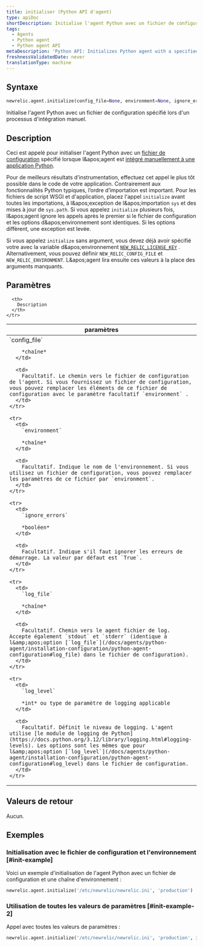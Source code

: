 ```yaml
---
title: initialiser (Python API d'agent)
type: apiDoc
shortDescription: Initialise l'agent Python avec un fichier de configuration spécifié lors d'un processus d'intégration manuel.
tags:
  - Agents
  - Python agent
  - Python agent API
metaDescription: 'Python API: Initializes Python agent with a specified config file during the manual integration process.'
freshnessValidatedDate: never
translationType: machine
---
```


## Syntaxe

```py
newrelic.agent.initialize(config_file=None, environment=None, ignore_errors=None, log_file=None, log_level=None)
```

Initialise l'agent Python avec un fichier de configuration spécifié lors d'un processus d'intégration manuel.

## Description

Ceci est appelé pour initialiser l'agent Python avec un [fichier de configuration](/docs/agents/python-agent/installation-configuration/python-agent-configuration#agent-configuration-file) spécifié lorsque l&amp;apos;agent est [intégré manuellement à une application Python](/docs/agents/python-agent/installation-configuration/python-agent-integration#manual-integration).

Pour de meilleurs résultats d’instrumentation, effectuez cet appel le plus tôt possible dans le code de votre application. Contrairement aux fonctionnalités Python typiques, l’ordre d’importation est important. Pour les fichiers de script WSGI et d'application, placez l'appel `initialize` avant toutes les importations, à l&amp;apos;exception de l&amp;apos;importation `sys` et des mises à jour de `sys.path`. Si vous appelez `initialize` plusieurs fois, l&amp;apos;agent ignore les appels après le premier si le fichier de configuration et les options d&amp;apos;environnement sont identiques. Si les options diffèrent, une exception est levée.

Si vous appelez `initialize` sans argument, vous devez déjà avoir spécifié votre <InlinePopover type="licenseKey" />avec la variable d&amp;apos;environnement [`NEW_RELIC_LICENSE_KEY`](/docs/agents/python-agent/installation-configuration/python-agent-configuration#license_key) . Alternativement, vous pouvez définir `NEW_RELIC_CONFIG_FILE` et `NEW_RELIC_ENVIRONMENT`. L&amp;apos;agent lira ensuite ces valeurs à la place des arguments manquants.

## Paramètres

<table>
  <thead>
    <tr>
      <th width="25%">
        paramètres
      </th>

      <th>
        Description
      </th>
    </tr>
  </thead>

  <tbody>
    <tr>
      <td>
        `config_file`

        *chaîne*
      </td>

      <td>
        Facultatif. Le chemin vers le fichier de configuration de l'agent. Si vous fournissez un fichier de configuration, vous pouvez remplacer les éléments de ce fichier de configuration avec le paramètre facultatif `environment` .
      </td>
    </tr>

    <tr>
      <td>
        `environment`

        *chaîne*
      </td>

      <td>
        Facultatif. Indique le nom de l'environnement. Si vous utilisez un fichier de configuration, vous pouvez remplacer les paramètres de ce fichier par `environment`.
      </td>
    </tr>

    <tr>
      <td>
        `ignore_errors`

        *booléen*
      </td>

      <td>
        Facultatif. Indique s'il faut ignorer les erreurs de démarrage. La valeur par défaut est `True`.
      </td>
    </tr>

    <tr>
      <td>
        `log_file`

        *chaîne*
      </td>

      <td>
        Facultatif. Chemin vers le agent fichier de log. Accepte également `stdout` et `stderr` (identique à l&amp;apos;option [`log_file`](/docs/agents/python-agent/installation-configuration/python-agent-configuration#log_file) dans le fichier de configuration).
      </td>
    </tr>

    <tr>
      <td>
        `log_level`

        *int* ou type de paramètre de logging applicable
      </td>

      <td>
        Facultatif. Définit le niveau de logging. L'agent utilise [le module de logging de Python](https://docs.python.org/3.12/library/logging.html#logging-levels). Les options sont les mêmes que pour l&amp;apos;option [`log_level`](/docs/agents/python-agent/installation-configuration/python-agent-configuration#log_level) dans le fichier de configuration.
      </td>
    </tr>
  </tbody>
</table>

## Valeurs de retour

Aucun.

## Exemples

### Initialisation avec le fichier de configuration et l'environnement [#init-example]

Voici un exemple d'initialisation de l'agent Python avec un fichier de configuration et une chaîne d'environnement :

```py
newrelic.agent.initialize('/etc/newrelic/newrelic.ini', 'production')
```

### Utilisation de toutes les valeurs de paramètres [#init-example-2]

Appel avec toutes les valeurs de paramètres :

```py
newrelic.agent.initialize('/etc/newrelic/newrelic.ini', 'production', ignore_errors=False, log_file='/var/log/newrelic.log', log_level=logging.DEBUG)
```